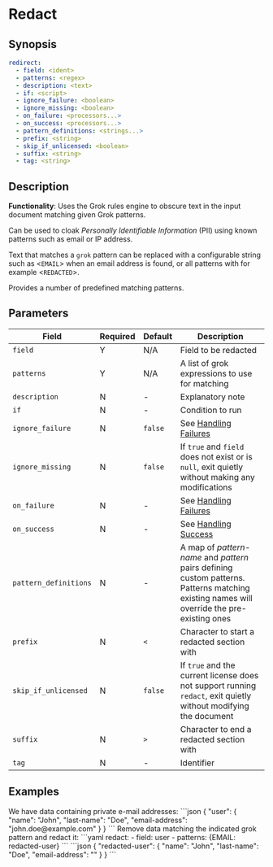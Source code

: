 # Redact

## Synopsis

```yaml {2,3}
redirect:
  - field: <ident>
  - patterns: <regex>
  - description: <text>
  - if: <script>
  - ignore_failure: <boolean>
  - ignore_missing: <boolean>
  - on_failure: <processors...>
  - on_success: <processors...>
  - pattern_definitions: <strings...>
  - prefix: <string>
  - skip_if_unlicensed: <boolean>
  - suffix: <string>
  - tag: <string>
```

## Description

**Functionality**: Uses the Grok rules engine to obscure text in the input document matching given Grok patterns.

Can be used to cloak _Personally Identifiable Information_ (PII) using known patterns such as email or IP address.

Text that matches a `grok` pattern can be replaced with a configurable string such as &lt;`EMAIL`&gt; when an email address is found, or all patterns with for example &lt;`REDACTED`&gt;.

Provides a number of predefined matching patterns.

## Parameters

|Field|Required|Default|Description|
|---|---|---|---|
|`field`|Y|N/A|Field to be redacted|
|`patterns`|Y|N/A|A list of grok expressions to use for matching|
|`description`|N|-|Explanatory note|
|`if`|N|-|Condition to run|
|`ignore_failure`|N|`false`|See [Handling Failures](../handling-failures.mdx)|
|`ignore_missing`|N|`false`|If `true` and `field` does not exist or is `null`, exit quietly without making any modifications|
|`on_failure`|N|-|See [Handling Failures](../handling-failures.mdx)|
|`on_success`|N|-|See [Handling Success](../handling-success.mdx)|
|`pattern_definitions`|N|-|A map of _pattern-name_ and _pattern_ pairs defining custom patterns. Patterns matching existing names will override the pre-existing ones|
|`prefix`|N|`<`|Character to start a redacted section with|
|`skip_if_unlicensed`|N|`false`|If `true` and the current license does not support running `redact`, exit quietly without modifying the document|
|`suffix`|N|`>`|Character to end a redacted section with|
|`tag`|N|-|Identifier|

## Examples

<ExampleGrid>
  <CommentCol>
    We have data containing private e-mail addresses:
  </CommentCol>
  <CodeCol>
  ```json
  {
    "user": {
      "name": "John",
      "last-name": "Doe",
      "email-address": "john.doe@example.com"
    }
  }
  ```
  </CodeCol>

  <CommentCol>
    Remove data matching the indicated grok pattern and redact it:
  </CommentCol>
  <CodeCol>
    ```yaml
    redact:
      - field: user
      - patterns: {EMAIL: redacted-user}
    ```
    ```json
    {
      "redacted-user": {
        "name": "John",
        "last-name": "Doe",
        "email-address": "<REDACTED>"
      }
    }
    ```
  </CodeCol>
</ExampleGrid>
